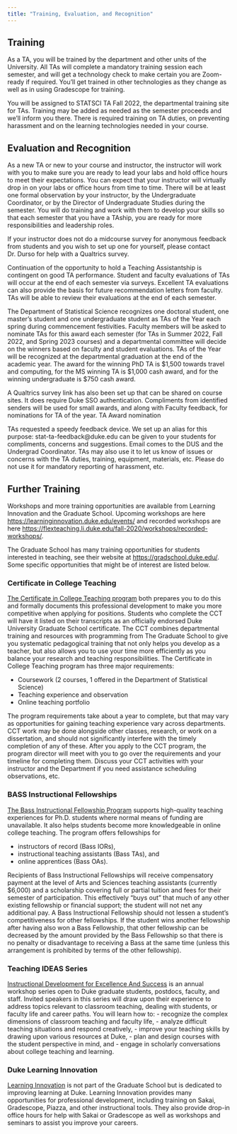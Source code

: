 ```yaml
---
title: "Training, Evaluation, and Recognition"
---
```


## Training

As a TA, you will be trained by the department and other units of the University.
All TAs will complete a mandatory training session each semester, and will get a technology check to make certain you are Zoom-ready if required.
You'll get trained in other technologies as they change as well as in using Gradescope for training.

You will be assigned to STATSCI TA Fall 2022, the departmental training site for TAs.
Training may be added as needed as the semester proceeds and we'll inform you there.
There is required training on TA duties, on preventing harassment and on the learning technologies needed in your course.

## Evaluation and Recognition

As a new TA or new to your course and instructor, the instructor will work with you to make sure you are ready to lead your labs and hold office hours to meet their expectations.
You can expect that your instructor will virtually drop in on your labs or office hours from time to time.
There will be at least one formal observation by your instructor, by the Undergraduate Coordinator, or by the Director of Undergraduate Studies during the semester.
You will do training and work with them to develop your skills so that each semester that you have a TAship, you are ready for more responsibilities and leadership roles.

If your instructor does not do a midcourse survey for anonymous feedback from students and you wish to set up one for yourself, please contact Dr. Durso for help with a Qualtrics survey.

Continuation of the opportunity to hold a Teaching Assistantship is contingent on good TA performance.
Student and faculty evaluations of TAs will occur at the end of each semester via surveys.
Excellent TA evaluations can also provide the basis for future recommendation letters from faculty.
TAs will be able to review their evaluations at the end of each semester.

The Department of Statistical Science recognizes one doctoral student, one master's student and one undergraduate student as TAs of the Year each spring during commencement festivities.
Faculty members will be asked to nominate TAs for this award each semester (for TAs in Summer 2022, Fall 2022, and Spring 2023 courses) and a departmental committee will decide on the winners based on faculty and student evaluations.
TAs of the Year will be recognized at the departmental graduation at the end of the academic year.
The award for the winning PhD TA is \$1,500 towards travel and computing, for the MS winning TA is \$1,000 cash award, and for the winning undergraduate is \$750 cash award.

A Qualtrics survey link has also been set up that can be shared on course sites.
It does require Duke SSO authentication.
Compliments from identified senders will be used for small awards, and along with Faculty feedback, for nominations for TA of the year.
TA Award nomination

TAs requested a speedy feedback device.
We set up an alias for this purpose: stat-ta-feedback\@duke.edu can be given to your students for compliments, concerns and suggestions.
Email comes to the DUS and the Undergrad Coordinator.
TAs may also use it to let us know of issues or concerns with the TA duties, training, equipment, materials, etc.
Please do not use it for mandatory reporting of harassment, etc.

## Further Training

Workshops and more training opportunities are available from Learning Innovation and the Graduate School.
Upcoming workshops are here <https://learninginnovation.duke.edu/events/> and recorded workshops are here <https://flexteaching.li.duke.edu/fall-2020/workshops/recorded-workshops/>.

The Graduate School has many training opportunities for students interested in teaching, see their website at <https://gradschool.duke.edu/>.
Some specific opportunities that might be of interest are listed below.

### Certificate in College Teaching

[The Certificate in College Teaching program](https://gradschool.duke.edu/professional-development/programs/certificate-college-teaching) both prepares you to do this and formally documents this professional development to make you more competitive when applying for positions.
Students who complete the CCT will have it listed on their transcripts as an officially endorsed Duke University Graduate School certificate.
The CCT combines departmental training and resources with programming from The Graduate School to give you systematic pedagogical training that not only helps you develop as a teacher, but also allows you to use your time more efficiently as you balance your research and teaching responsibilities.
The Certificate in College Teaching program has three major requirements:

-   Coursework (2 courses, 1 offered in the Department of Statistical Science)
-   Teaching experience and observation
-   Online teaching portfolio

The program requirements take about a year to complete, but that may vary as opportunities for gaining teaching experience vary across departments.
CCT work may be done alongside other classes, research, or work on a dissertation, and should not significantly interfere with the timely completion of any of these.
After you apply to the CCT program, the program director will meet with you to go over the requirements and your timeline for completing them.
Discuss your CCT activities with your instructor and the Department if you need assistance scheduling observations, etc.

### BASS Instructional Fellowships

[The Bass Instructional Fellowship Program](https://gradschool.duke.edu/professional-development/programs/bass-instructional-fellowships) supports high-quality teaching experiences for Ph.D. students where normal means of funding are unavailable.
It also helps students become more knowledgeable in online college teaching.
The program offers fellowships for

-   instructors of record (Bass IORs),
-   instructional teaching assistants (Bass TAs), and
-   online apprentices (Bass OAs).

Recipients of Bass Instructional Fellowships will receive compensatory payment at the level of Arts and Sciences teaching assistants (currently \$6,000) and a scholarship covering full or partial tuition and fees for their semester of participation.
This effectively "buys out" that much of any other existing fellowship or financial support; the student will not net any additional pay.
A Bass Instructional Fellowship should not lessen a student's competitiveness for other fellowships.
If the student wins another fellowship after having also won a Bass Fellowship, that other fellowship can be decreased by the amount provided by the Bass Fellowship so that there is no penalty or disadvantage to receiving a Bass at the same time (unless this arrangement is prohibited by terms of the other fellowship).

### Teaching IDEAS Series

[Instructional Development for Excellence And Success](https://gradschool.duke.edu/professional-development/programs/teaching-ideas-series) is an annual workshop series open to Duke graduate students, postdocs, faculty, and staff.
Invited speakers in this series will draw upon their experience to address topics relevant to classroom teaching, dealing with students, or faculty life and career paths.
You will learn how to: - recognize the complex dimensions of classroom teaching and faculty life, - analyze difficult teaching situations and respond creatively, - improve your teaching skills by drawing upon various resources at Duke, - plan and design courses with the student perspective in mind, and - engage in scholarly conversations about college teaching and learning.

### Duke Learning Innovation

[Learning Innovation](https://learninginnovation.duke.edu) is not part of the Graduate School but is dedicated to improving learning at Duke.
Learning Innovation provides many opportunities for professional development, including training on Sakai, Gradescope, Piazza, and other instructional tools.
They also provide drop-in office hours for help with Sakai or Gradescope as well as workshops and seminars to assist you improve your careers.
